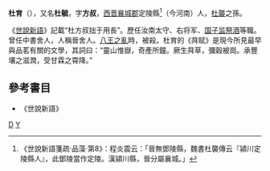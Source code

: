 '''杜育'''（{{bd|?||?|}}），又名'''杜毓'''，字'''方叔'''，[[西晋|西晋]][[襄城郡|襄城郡]]定陵縣<ref>《世說新語箋疏·品藻·第8》：程炎震云：「晉無鄧陵縣，魏書杜襲傳云『潁川定陵縣人』，此鄧陵當作定陵。漢潁川縣，晉分屬襄城。」</ref>（今河南）人，[[杜襲|杜襲]]之孫。

《[[世說新語|世說新語]]》記載“杜方叔拙于用長”。歷任汝南太守、右将军、[[国子监|国子监]][[祭酒|祭酒]]等職。曾任中書舍人，人稱晉舍人。[[八王之亂|八王之亂]]時，被殺。杜育的《荈赋》是現今所見最早與品茗有關的文學，其詞曰：“靈山惟嶽，奇產所鐘。厥生荈草，彌穀被崗。承豐壤之滋潤，受甘霖之霄降。”

==參考書目==
*《世說新語》

{{晋朝人物小作品}}
[[category:晉朝政治人物|D]]
[[category:杜姓|Y]]